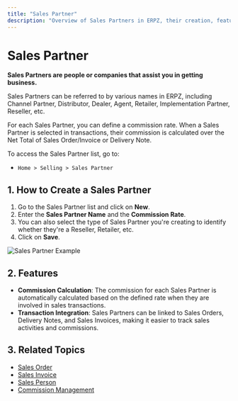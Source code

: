 ```yaml
---
title: "Sales Partner"
description: "Overview of Sales Partners in ERPZ, their creation, features, and related topics."
---
```


# Sales Partner

**Sales Partners are people or companies that assist you in getting business.**

Sales Partners can be referred to by various names in ERPZ, including Channel Partner, Distributor, Dealer, Agent, Retailer, Implementation Partner, Reseller, etc.

For each Sales Partner, you can define a commission rate. When a Sales Partner is selected in transactions, their commission is calculated over the Net Total of Sales Order/Invoice or Delivery Note.

To access the Sales Partner list, go to:

- `Home > Selling > Sales Partner`

## 1. How to Create a Sales Partner

1. Go to the Sales Partner list and click on **New**.
2. Enter the **Sales Partner Name** and the **Commission Rate**.
3. You can also select the type of Sales Partner you're creating to identify whether they're a Reseller, Retailer, etc.
4. Click on **Save**.

![Sales Partner Example]()

## 2. Features

- **Commission Calculation**: The commission for each Sales Partner is automatically calculated based on the defined rate when they are involved in sales transactions.
- **Transaction Integration**: Sales Partners can be linked to Sales Orders, Delivery Notes, and Sales Invoices, making it easier to track sales activities and commissions.

## 3. Related Topics

- [Sales Order]()
- [Sales Invoice]()
- [Sales Person](/selling/selling-essentials/sales-person)
- [Commission Management]()
